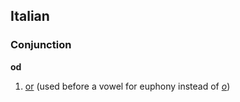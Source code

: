 ==Italian==
===Conjunction===
'''od'''

#[[or]] (used before a vowel for euphony instead of ''[[o#Italian|o]]'')